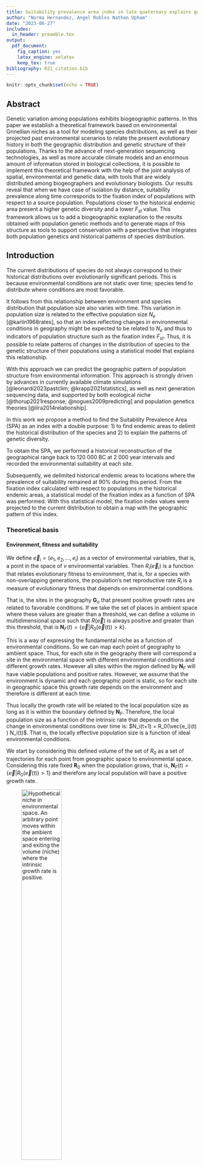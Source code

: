 ```yaml
---
title: Suitability prevalence area index in late quaternary explains genetic diversity in Tassel eared Squirrels
author: "Norma Hernandez, Angel Robles Nathan Upham"
date: "2023-06-27"
includes:
  in_header: preamble.tex
output: 
  pdf_document:
    fig_caption: yes
    latex_engine: xelatex 
    keep_tex: true
bibliography: R21_citation.bib
---
```


```r
knitr::opts_chunk$set(echo = TRUE)
```

## Abstract

Genetic variation among populations exhibits biogeographic patterns. In this paper we establish a theoretical framework based on environmental Grinellian niches as a tool for modeling species distributions, as well as their projected past environmental scenarios to relate the present evolutionary history in both the geographic distribution and genetic structure of their populations. Thanks to the advance of next-generation sequencing technologies, as well as more accurate climate models and an enormous amount of information stored in biological collections, it is possible to implement this theoretical framework with the help of the joint analysis of spatial, environmental and genetic data, with tools that are widely distributed among biogeographers and evolutionary biologists. Our results reveal that when we have case of isolation by distance, suitability prevalence along time corresponds to the fixation index of populations with respect to a source population. Populations closer to the historical endemic area present a higher genetic diversity and a lower $F_{st}$ value. This framework allows us to add a biogeographic explanation to the results obtained with population genetic methods and to generate maps of this structure as tools to support conservation with a perspective that integrates both population genetics and historical patterns of species distribution.

## Introduction

The current distributions of species do not always correspond to their historical distributions over evolutionarily significant periods. This is because environmental conditions are not static over time; species tend to distribute where conditions are most favorable.

It follows from this relationship between environment and species distribution that population size also varies with time. This variation in population size is related to the effective population size $N_e$ [@karlin1968rates], so that an index reflecting changes in environmental conditions in geography might be expected to be related to $N_e$ and thus to indicators of population structure such as the fixation index $F_{st}$. Thus, it is possible to relate patterns of changes in the distribution of species to the genetic structure of their populations using a statistical model that explains this relationship.

With this approach we can predict the geographic pattern of population structure from environmental information. This approach is strongly driven by advances in currently available climate simulations [@leonardi2023pastclim; @krapp2021statistics], as well as next generation sequencing data, and supported by both ecological niche [@thorup2021response; @nogues2009predicting] and population genetics theories [@lira2014relationship]. 

In this work we propose a method to find the Suitability Prevalence Area (SPA) as an index with a double purpose: 1) to find endemic areas to delimit the historical distribution of the species and 2) to explain the patterns of genetic diversity.

To obtain the SPA, we performed a historical reconstruction of the geographical range back to 120 000 BC at 2 000 year intervals and recorded the environmental suitability at each site.

Subsequently, we delimited historical endemic areas to locations where the prevalence of suitability remained at 90% during this period. From the fixation index calculated with respect to populations in the historical endemic areas, a statistical model of the fixation index as a function of SPA was performed. With this statistical model, the fixation index values were projected to the current distribution to obtain a map with the geographic pattern of this index.

### Theoretical basis

#### Environment, fitness and suitability

We define $\vec{e}_i =(e_1, e_2, ..., e_i )$ as a vector of environmental variables, that is, a point in the space of $v$ environmental variables. Then $R_i(\vec{e}_i)$ is a function that relates evolutionary fitness to environment,
that is, for a species with non-overlapping generations, the population's net reproductive rate $R_i$ is a measure of evolutionary fitness that depends on environmental conditions. 

That is, the sites in the geography $\mathbf{G}_o$ that present positive growth rates are related to favorable conditions.
If we take the set of places in ambient space where these values are greater than a threshold, we can define a volume in multidimensional space such that $R(\vec{e})$ is always positive and greater than this threshold, that is $\mathbf{N}_F(t) = \{\vec{e} | R_0(\vec{e}(t)) > k \}$.

This is a way of expressing the fundamental niche as a function of environmental conditions. So we can map each point of geography to ambient space. Thus, for each site in the geography there will correspond a site in the environmental space with different environmental conditions and different growth rates. However all sites within the region defined by $\mathbf{N}_F$ will have viable populations and positive rates. However, we assume that the environment is dynamic and each geographic point is static, so for each site in geographic space this growth rate depends on the environment and therefore is different at each time.

Thus locally the growth rate will be related to the local population size as long as it is within the boundary defined by $\mathbf{N}_F$. Therefore, the local population size as a function of the intrinsic rate that depends on the change in environmental conditions over time is:
$N_i(t+1) = R_0(\vec{e_i}(t) ) N_i(t)$. That is, the locally effective population size is a function of ideal environmental conditions.

We start by considering this defined volume of the set of $R_0$ as a set of trajectories for each point from geographic space to environmental space. Considering this rate fixed $\mathbf{R}_0$ when the population grows, that is, $\mathbf{N}_F(t) = \{\vec{e} | R_0(\vec{e}(t)) > 1 \}$ and therefore any local population will have a positive growth rate.


![Hypothetical niche in environmental space. An arbitrary point moves within the ambient space entering and exiting the volume (niche) where the intrinsic growth rate is positive.](all_figures/figure_1.png){width=50%}


This equation was proposed by Soberon and Peterson @soberon2020shape to relate demographics to a function of evolutionary fitness and environment. In that study they tested the validity with monthly variables and empirical values on a short time scale. relating life history parameters and the environmental suitability of niche models.

This set can be seen as a convex volume in environmental space and we relate this growth rate to an environmental suitability function bounded between $0$ and $1$, for example, for a unimodal multivariate pdf, it would be equivalent to the distance from the maximum of the function. That is, the fitness-related environmental suitability can be any function such that it is $0$ if $R_i(\vec{e}_i) > 1$ and $1$ when $R$ is evaluated at the expected value of $\vec {e}$ for all values of $R_i(\vec{e}_i) > 1$. In a practical way, $\mathbf{N}_F$ is approximated from points of presence in the geography obtained from databases, numerically approximating a convex surface with a surface $\mathbf{N}_R$ of the environmental space.

Once we have an approximation of this volume, we consider that each point in the geography is static and has a trajectory in the environmental space and that for each trajectory, the fitness function changes and, therefore, the suitability function changes but not accordingly, in a homogeneous way, if not more so that each site presents different displacement rates and different demographic rates.

The goal of this theoretical approach is not to know the shape of the function of $R_0$ but rather to find this local variation relating this value of $R_0$ and the function $\mathbf{N}_F$ with a function $ S_i(\ vec{e}_i)$ of environmental suitability that can be estimated from known methods of applied mathematics and machine learning (for example the case of Maxent, @phillips2006maximum), i.e. :

$$
N_i \propto  S_i(\vec{e}_i)
$$
Population size locally is a function of environmental suitability, where if suitability is $0$ the population is $0$ and if suitability is $1$ the population has a maximum growth rate $R_i(\vec{e}_i)$

#### Genetic variation and effective population size

On the other hand, loss of heterozygosity may be related to the amount of genetic variation present in the absence of mutation and selection, so theoretically, one would expect a strong correlation between effective population size and heterozygosity on the basis of population genetics. We start from the assumption that in the absence of gene flow between subpopulations, the rate of fixation by isolation depends on the effective population size $N_e$ when subpopulations diverge from a common ancestor in $t$ generations. [@hedrick2005standardized: @wright1943isolation]:

$$
F_{st}(t) = 1 - e^{-kt/N_e } 
$$

where we assume, according to Nei [@nei1986definition], that genetic drift within each subpopulation causes the average heterozygosity between populations ($H_s$) to approach zero ($F_{st} = 1 - H_s/H_t$), i.e., for $t=0$ $F_{st} = 0$ and for very large $t$ the index is $1$.
that is, for $t=0$ $F_{st} = 0$ and for very large $t$ the index is $1$. We have included a constant $k$ without loss of generalization.  

Using $e(x) = \sum_{k=0}^{\infty} \frac{x^k}{k!} = 1 + x + \frac{x^2}{2} + ...$ and leaving to first order for $N_e$ large enough

$$
F_{st} \approx \frac{kt}{N_e} + C
$$

Moreover, the effective population can be estimated as the harmonic mean of the population in a demographic time series [@karlin1968rates] for $\tau$ generations $\frac{1}{N_e} \approx \frac{1}{\tau}\Big({\frac{1}{N_1} + \frac{1}{N_2} + ... + \frac{1}{N_\tau} } \Big)$. We substitute the harmonic mean into the above equation, considering that although the number of generations is not exactly equal to the time of the fixation index, they are expected to be very close.

$$
F_{st} \approx \Big (kt\Big)  \frac{1}{\tau}\sum_{j=1}^{\tau}\frac{1}{N_j} 
$$

#### Relationship between the fixation index and environmental suitability
We can infer locally for each population $N_i$ in the geography expect to be proportional to the environmental suitability for each time considered, 
For simplification in the index we select a $N_i$ population in the geography and infer that locally, this population is proportional to the environmental suitability in each time considered, i. e. $N_{j} \propto S_{j}(\vec{e}_{j})$  (each index $j$ is for the generation time), as we describe above, so we can asume an harmonic mean of suitabilities $\frac{1}{\tau}\sum_{j = 1}^{\tau} \frac{1}{S_j}  = \frac{1}{S}$ and substitue in the previous equation:


$$
F_{st} \approx \Big (kt\Big)  \frac{1}{\tau}\sum_{j=1}^{\tau}\frac{1}{S_j(\vec{e_j})}
$$

We call this harmonic mean of environmental suitability *Suitability prevalence index *($S$) given between $0$ and $1$, since it reflects the rate of population growth as a function of environment over a period of time. Thus we have a way to check that the loss of heterozygosity (through the fixation index $F_{st}$) is inversely proportional to the suitability prevalence for an $i$ site in the geography:


$$
F_{i}^{st}= \frac{\beta_0}{S_i} + \beta_1
$$
If we consider all sites in the available geography, we call this harmonic mean *Suitability Prevalence Area* $\mathbf{S} = \{S_i | S_i > k\}$ (SPA) since we expect that areas where the $F_{st}$ is lower are in areas where the prevalence over time is higher, i.e. environmental conditions remain suitable for a significant period of time and therefore no effects of genetic drift of populations have occurred. Conversely, it is expected that in populations with a high fixation index value, suitability will not have prevailed over the same time interval even though conditions currently exist and populations are present. 

## Methods

We summarize our 5 steps predictive approach in the figure 2.

<p align="center">
![Realized niche in environmental space. A point dynamically moves along different time slices](all_figures/figure_2.png){width=30%}
</p>

We propose a method to find the Suitability Prevalence Area (SPA) as an index with a dual purpose: 1) to find endemic areas to delimit the historical distribution of species and 2) to explain patterns of genetic diversity.  

The method for estimating SPA consists of a series of 4 steps:

1. model the potential distribution of a taxon with present-day environmental conditions and obtain an environmental suitability map.
2. Project the potential distribution model to various environmental scenarios in the past with constant time steps and obtain the environmental suitability for each time scenario.
3. Characterize past analogous climates and retain projections only for sites with climates analogous to the present.
4. Generate a harmonic mean suitability map for all time slices.

Subsequently, one application of the SPA is to explain genetic diversity (the fixation index) as a function of the SPA and project it to the geography. For this it is necessary to perform a series of steps, which consist of:

- Obtain georeferenced points of genetically structured populations with fixation index values.
- Extract values from the SPA map with these points. 
- A linear model of the fixation index value with respect to the SPA is performed.
- With the linear model all SPA values of suitability are interpolated.
- A map is generated with all the values interpolated by the model.

As a case study we consider squirrels (*Sciurus aberti*), a species currently distributed in disjunct patches from the southern Rocky Mountains in the United States to the northern Sierra Madre Occidental in Mexico for which it is possible to find reliable information on both the genetic structure of its populations and its current distribution [@bono2018genome; @burgin2018many]. In order to select this species, we list the following considerations: 

- Since it is a medium-sized mammal (0.5 kg) its identification is easy.
- The subspecies are geographically isolated, since they are found in pine forests surrounded by desert. Therefore we can consider the assumption of isolation by distance [@wright1943isolation]. 
- It has low speciation rate (0.25) [@upham2019inferring], therefore, we assume that its fundamental niche is stable over time.
- There is fixation index information [@bono2018genome] for different populations of the subspecies, which is useful for using SPA as a way to explain genetic differentiation between populations.

### Unique occurrence records 
We have downloaded geographic information on Sciurus aberti from the open access platform Global Biodiversity Information Facility (GBIF). Subsequently, we eliminated duplicate records, those without precise coordinates and those with uncorroborated collection information. Once the unique occurrence records were obtained, we filtered the geographic space in order to avoid overpredictions in the spatial distribution models caused by the agglomeration of occurrence points. The filtering consisted of superimposing the records in the geographic space, then we made 5 latitudinal slices of 5 degrees of separation between each one, from latitude 20 degrees south to latitude 45 degrees north, taking as criteria the known distribution of the species and the ecoregions of North America, level 1 (downloaded from the US Environmental Protection Agency, 2010). Once the geographic space was segmented, we left the same number of records for each band (30 records per band) obtaining a total of 150 unique records of presence.

### Environmental characterization
The environmental information to generate the models, from the present and the reconstruction to the past, was obtained from Pastclim 1.2, an R statistical software package designed to download and manipulate paleoclimatic datasets. In our particular case we chose the Beyer at al. @beyer2020high set as it has environmental information available up to 120 000 BE, significantly evolutionary time, at 2000 year time intervals based on Global Circulation Models HadCM3 [@singarayer2010high] and HadAM3H [@valdes2017bridge].  The environmental dataset has 17 bias-corrected bioclimatic variables, reduced spatial scale and spatial resolution of 0.5°square cells.  

### Accessibility region ($\textbf{M}$).
Species distribution models according to the BAM diagram [@soberon2005interpretation] states that the geographic range occupied by a species ($\textbf{G}_o$) is the region of appropriate assemblages in terms of abiotic conditions. The region $\textbf{M}$ represents in geography areas in which the species has access due to its colonization capabilities and the structure of geographic barriers within a specific period of time [@soberon2009niches].

In this study we selected a set of North American ecoregions for modeling to delimit our Accessibility region. We took into account ecoregions that overlap with the known distribution of the species and also took into account neighboring ecoregions to increase the potential accessibility in projection scenarios to the past. Thus, regions 5, 6, 9, 10, 12, 13 of the level I ecoregions (<https://www.epa.gov/>) were selected.

### Niche models 
#### Current distribution
Estimating niche boundaries for species occurrence is called ecological niche modeling (ENM), and when the emphasis is on geographic distribution, it is known as species distribution modeling (SDM) [@guisan2005predicting; @peterson2012species; @saupe2012variation]. We model the current distribution of S. aberti using the MAXENT 3.4.4 algorithm [@phillips2006maximum], which is a correlative model based on the maximum entropy principle used to estimate species distributions. The output of Maxent is a relative occurrence rate (ROR) interpreted as a probability of habitat suitability given observed environmental conditions by presence-only points [@merow2013practical]. 

The parameterization was performed with the default values of the program with the exception of the "extrapolate" and "clamping" options to avoid artificial extrapolations in the extreme values of the climatic variables used in the models. To calibrate the models we used 70% of the records and the remaining 30% to validate them. 

In order to give statistical certainty and to consider uncertainty, as well as to reduce overfitting and to have a suitable model to extrapolate to past scenarios, 10 replications were performed for each model using a cross-validation with the training data. In the end, the average model of these replications was considered as the result.

We evaluated the statistical significance of the resulting models for the present using the partial ROC test [@peterson2008rethinking], which is a modification of the ROC (receiver Operation Characteristic) test. The results of this test are proportions (ratios) of the area under the curve of the model with respect to a null model, product of repetitions that allow to statistically evaluate the areas under the curve (AUC) in relation to that expected by chance [@peterson2008rethinking], where a value derived by chance would be $0$ and an acceptable value, according to the proportion of minimum omission errors tolerated in the model, would be greater than $1$. A different set of test data was used on the average model of the replicates and in this way the reduction of overfitting was guaranteed.

#### Reconstruction to the past
The average model obtained from Maxent was extrapolated to environmental conditions into the past. Environmental layers were taken from pastclim [@leonardi2023pastclim] in 2000 year time slices to cover a total of 120 000 years. For each scenario into the past, 10 replicates were cross-validated and averaged. For each projection into the past, as well as the model of the present, we generated a binary map at a suitability threshold of 90\% to get an estimate of the area distribution for each time slice in pixels. In addition we fit a locally estimated scatterplot smoothing (loess) model to the time series trend area using the R package stats in order to observe patterns in the area - timeline scatterplot. 


#### Analogy of environmental conditions 
To be certain that areas in the past are climatically analogous to the present we implemented the mobility-orient parity (MOP) test. This method generates a value from $0$ to $1$ according to the environmental analogy of past conditions to the present to eliminate geographic areas in the projections to the past outside of climates analogous to the present [@owens2013constraints].

### Suitability Prevalence Area (SPA)
Finally, to generate the SPA, both the average projection of the present and all the average projections of the past are considered. The output files are read in raster format.

A harmonic mean is performed as follows:
For each layer the inverse of each cell value is obtained. Then the inverse values are summed by cells and divided by the number of scenarios. Finally, the inverse of each cell is obtained. It is important to consider that the Maxent outputs may contain very small values close to zero in many cells, for this reason we added a small amount of $0.001$ to all the values in all the maps so that when obtaining the harmonic mean we could have an inverse value for values close to zero without altering the biological sense of environmental suitability.

### Endemic historic Area
To calculate the historic endemic area, the SPA result is taken and a threshold is applied to generate a binary map according to the $mathbf{S}$ equation. This threshold is the proportion of time that pixel has had ideal conditions. For our study, we consider the value of 90\% since for a period of 120 000 years it is a coverage of 100 000 years, which is a significantly evolutionary time to fix genetic patterns at the population level.

### Fixation index as a functino of SPA

To test our hypothesis of genetic diversity as a function of environmental suitability prevalence, from a set of genetically structured populations, a matrix of fixation indices between populations is considered. For this work we considerer the data from @bono2018genome. It consideres 10 populations along the known distribution and provides values of $F_st$ between this populations in matrix form. The matrix was transformed into a table as pairs between populations with index values between each pair. The values of the population with itself, i.e. $0$, were included. Subsequently, georeferences were obtained for each population considered in the fixation index matrix. From this geo-referencing the SPA value for each population was extracted. Finally, the SPA value was aligned in the table of fixation index pairs. In total the table has 4 columns: source population, target population, fixation index and SPA of the target population. This table was separated by source population groups to generate a set of linear models between SPA values and fixation indexes $F_{st}$. An analysis was performed for each source population with the hypothesis that the correlation between SPA and fixation index exists and is non-zero if a dispersal process has occurred from the historical endemic area of the taxon.  

### Fixation index projected in geography
The linear model that presents the highest value of $R^2$ is considered suitable to make a geographic projection of the fixation index and observe genetic diversity in geographic space.  To generate this map, the SPA values are taken and a table of coordinates and SPA values is generated for each cell of the raster. The SPA values are then extrapolated to obtain fixation index values from the linear model obtained previously. This column is added to the coordinate table and a raster is generated with the projected $F_{st}$ values. Finally, a cutoff of this raster is performed using a map of the distribution of the species at present with a cutoff threshold of 90% in binary format (where $1 =$presence and $0 =$ absence), since the records of the presence localities were obtained from bases that might contain some errors in the data [@phillips2006maximum].  


## Results

### Current and past distribution
We get the binary maps for all the models in suitability threshold of 0.9 and extract the number of pixels above this threshold in order to get a relative predicted area. Here we show the trend from present (Figure 3A) to past of the the projected area of *Sciurus aberti* along the time line (Figure 3F). The trend pattern exhibits an inverted U-shape, showing that the present area is similar to the 120 000 area, with a maximum in 22 000 coinciding with the Last Glacial Maximum in North America (Figure 3B). We highlight three other notable scenarios, the first local minimum after the interglacial maximum appears in the year 30 000 (Figure 3C) coinciding with a distribution similar to the present but with more suitable regions emerging in New Mexico and Colorado; a local maximum in year 62 000 at the middle of the trend line (Figure 3D), with a more suitable potential distribution towards the south, with conditions disappearing practically everywhere in the United States, except in the border with Sonora, but connecting the area of the Sierra Madre Occidental with Zacatecas, San Luis Potosí and the appearance of a corridor over the Transverse Volcanic Axis (from Jalisco to Tlaxcala); finally we show a minimum area of the whole time series in year 112 000. (Figure 3E), with the disappearance of conditions in practically all the places where there were expansions, preserving conditions only in some places of Chihuahua (Campo Verde and Tutuaca Natural Protected Areas), Durango and Arizona (Prescott and Sedona).


<p align="center">
![A) Species distribution model for *Sciurus aberti* present distribution. B) Relative projected area for SDM in pixels acoording a threshold of 0.9 suitability for each past time-sliced environmental conditions. We can observe a maximum area corresponding to the last interglacial era and an inverted U-shape in the trend of the area along the time considered. Also It can be noted that the actual distribution has similar area to the coditions 120 000 years ago. B) and D) corresponds to distribution peaks along the time scale and C) and E) corresponds to minimum  ](all_figures/figure_3.png){width=100%}
</p>

### SPA and Endemic Historic Area
We get the suitability prevalence area delimited by a 0.5 and 0.9 threshold (Figure 4). The endemic region where the enviornmental conditions 90 \% of the time is the Sierra Madre Occidental, in the limits of Sonora, Chihuahua, Sinaloa and Durango. We correspond this Area to the *Sciurus aberti barbieri* subspecies. Also
is notable that at 0.5 threshold, other regions seems to have stable conditions. We observe the area close to Coronado National Forest as well as Gila National Forest and Mescalero Reservation as suitable areas along time in the United States and some Areas of the Volcanic Belt in Mexico (Puebla, north of Guerrero State and Jalisco.  
<p align="center">
![Suitability prevalence area. Here we observe the harmonic mean of suitability for each pixel along the distribucion from 0 to 1. The bold lines shows the the area when the harmonic mean es above 0.5 threshold (blud line) and 0.9 threshold (black line)](all_figures/figure_4.png){}
</p>

### $F_{st}$ as a funciton of SPA and Fixation index projected in geography

For all the linear regressions performed (Table 1), the only one that had statistical significance is the one for the Sciurus aberti barberi population with an $R^2$ value of $0.794$. 

|          Population          | R squared | p value |
|:----------------------------:|:---------:|:-------:|
|   _S. a. aberti Carson-SFW_  |     0     |  0.962  |
| _S. a. aberti Coconino-Gila_ |   0.131   |  0.304  |
|    _S. a. aberti MT-Zuni_    |   0.002   |  0.894  |
|    _S. a. aberti San Juan_   |     0     |  0.952  |
|        _S. a. barberi_       |   0.794   |  0.001  |
|     _S. a. chuscensis E_     |   0.002   |  0.892  |
|     _S. a. chuscensis W_     |   0.018   |  0.713  |
|   _S. a. ferreus Carson E_   |    0.04   |  0.581  |
|     _S. a. ferreus Pike_     |     0     |  0.967  |
|      _S. a. kaibabensis_     |   0.005   |  0.841  |

It can be noted that S. a. aberti Coconino-Gila had an R-squared value greater than 0 (0.131) but it is not statistically significant. Furthermore, in our approach we imputed the value of the origin with an Fst of zero. To show that the model hypothesis still holds, we performed a regression for barberi without the point of origin imposed (Figure 5b), in addition to eliminating the S. aberti chuscensis populations due to their low uncertainty in georeference, obtaining an R-squared of 0.72 (p value = 0.016). 


```{r, figures-side, fig.show="hold", out.width="50%",  fig.cap="Linear regression for S a. barberi population A) SPA in all populations B) withouth barberi and chusensis populations. We can observe that in both cases the fixation index is explained with the SPA and the hypothesis holds without the imputation of the origin of the population (this means to add a 0 $F_{st}$ value for barberi population)", echo=FALSE}


knitr::include_graphics(c("all_figures/figure_5a.png","all_figures/figure_5b.png"))
```

 
From the model we extrapolated the values from SPA along the geography to new $F_{st}$ values to get a geographical projection of fixation index from *S. a. barberi* population. (Figure 6). The lowest values are close to the Sierra Madre Occidental Area, in the limits of Chihuahua and Sonora States as well as Sinaloa and Durango, score higher near to the Tutuaca Wildlife regue There is also a hotspot between Sonora And arizona, near to Bisbee Arizona in United States as well as Naco Sonora y Mexico.  
   

<p align="center">
![Projection of the $F_{st}$ model to the geography in the actual distribution of *S aberti*](all_figures/figure_6.png){width=80%}
</p>

## Discussion

With the current availability of occurrence data and models of potential distribution projected to past climate scenarios it is possible to find geographic patterns of differentiation in populations at an acceptable resolution (half a degree) that allows us to define sites where the species can potentially be found but share different degrees of genetic diversity. 

Projections of genetic diversity in geography have been made in previous studies @van2012mapping. However in a general way they are extrapolations of observations, without a predictive model, which with some explanatory variable behind can explain in a statistically convincing way the information obtained from population genetics.

We have shown a generalizable protocol for predicting patterns of population genetics in geography. In this way we link information on the evolutionary history of a taxon and its ecology. In addition, we provide a predictive vehicle that generates new geographic information applicable to decision making in both survey conduct and taxon conservation.


Thanks to the theoretical support that we have briefly outlined in this paper, it is possible to explain the explanatory value of the Coefficient of determination for our linear model ($R^2 = 0.79 $), which is information coming from two completely different sources, without any correlation, but always guided by the premise of the evolutionary process as causal. 

These maps represent a turning point in the conception of conservation. With the tool we propose in this study, it is possible to delimit conservation sites based on evidence of current and historical distribution and genetic diversity among different populations.

While many conservation decisions are made on the basis of genetic diversity, studying the genetic structure of populations at a macro-scale is often very complicated, and making conservation decisions based on current distribution without taking into account the historical distribution of taxa can lead to a misguided conservation strategy.

The generalization of our protocol and its implementation in tools widely used by biogeography allow its direct implementation in many case studies with available information, as well as the design of new questions, e.g. species assemblages under prevalence of environmental suitability. A research path was also established on whether the process of environmental stability over time is related to biodiversity.



### References
